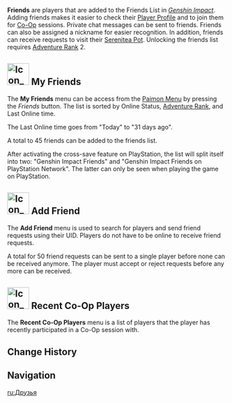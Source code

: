{{Stub|Add UI screenshots.}}
{{Terminology Infobox
|type         = Game Systems
}}
'''Friends''' are players that are added to the Friends List in ''[[Genshin Impact]]''. Adding friends makes it easier to check their [[Profile|Player Profile]] and to join them for [[Co-Op Mode|Co-Op]] sessions. Private chat messages can be sent to friends. Friends can also be assigned a nickname for easier recognition. In addition, friends can receive requests to visit their [[Serenitea Pot]]. Unlocking the friends list requires [[Adventure Rank]] 2.

==[[File:Icon My Friends.png|50px]] My Friends==
The '''My Friends''' menu can be access from the [[Paimon Menu]] by pressing the ''Friends'' button. The list is sorted by Online Status, [[Adventure Rank]], and Last Online time.

The Last Online time goes from "Today" to "31 days ago".

A total to 45 friends can be added to the friends list.

After activating the cross-save feature on PlayStation, the list will split itself into two: "Genshin Impact Friends" and "Genshin Impact Friends on PlayStation Network". The latter can only be seen when playing the game on PlayStation.

==[[File:Icon Add Friend.png|50px]] Add Friend==
The '''Add Friend''' menu is used to search for players and send friend requests using their UID. Players do not have to be online to receive friend requests.

A total for 50 friend requests can be sent to a single player before none can be received anymore. The player must accept or reject requests before any more can be received.

==[[File:Icon Recent Co-Op Players.png|50px]] Recent Co-Op Players==
The '''Recent Co-Op Players''' menu is a list of players that the player has recently participated in a Co-Op session with.

==Change History==
{{Change History|1.0}}
<!--
==References==
{{Reflist}}-->

==Navigation==
{{Game Systems Navbox|Other}}

[[ru:Друзья]]